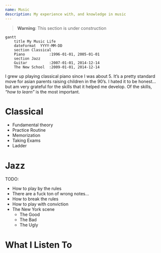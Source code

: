 ```yaml
---
name: Music
description: My experience with, and knowledge in music
---
```


> **Warning**: This section is under construction

```mermaid
gantt
    title My Music Life
    dateFormat  YYYY-MM-DD
    section Classical
    Piano           :1996-01-01, 2005-01-01
    section Jazz
    Guitar          :2007-01-01, 2014-12-14
    The New School  :2009-01-01, 2014-12-14
```

I grew up playing classical piano since I was about 5. It’s a pretty
standard move for asian parents raising children in the 90’s.
I hated it to be honest... but am very grateful for the skills that
it helped me develop. Of the skills, _“how to learn”_ is the most
important.

# Classical

- Fundamental theory
- Practice Routine
- Memorization
- Taking Exams
- Ladder

# Jazz

TODO:

- How to play by the rules
- There are a fuck ton of wrong notes...
- How to break the rules
- How to play with conviction
- The New York scene
  - The Good
  - The Bad
  - The Ugly

# What I Listen To

